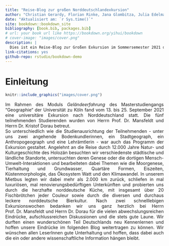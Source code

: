 ```yaml
--- 
title: "Reise-Blog zur großen Norddeutschlandexkursion"
author: "Christian Gerardy, Florian Rinke, Jana Glombitza, Julia Edelmann, Maren Hövels"
date: "Aktualisiert am: `r Sys.time()`"
site: bookdown::bookdown_site
bibliography: [book.bib, packages.bib]
# url: your book url like https://bookdown.org/yihui/bookdown
# cover-image: "images/cover.png"
description: |
  Dies ist ein Reise-Blog zur Großen Exkursion im Sommersemester 2021 des Geographischen Institutes der Universität zu Köln.
link-citations: yes
github-repo: rstudio/bookdown-demo
---
```


# Einleitung {-}

<div style="text-align: justify">

```r
knitr::include_graphics("images/cover.png")
```

Im Rahmen des Moduls *Geländeerfahrung* des Masterstudiengangs "Geographie“ der Universität zu Köln fand vom 13. bis 25. September 2021 eine universitäre Exkursion nach Norddeutschland statt. Die fünf teilnehmenden Studierenden wurden von Herrn Prof. Dr. Mansfeldt und Herrn Dr. Kristof Dorau betreut.  
So unterschiedlich wie die Studienausrichtung der Teilnehmenden - unter uns zwei angehende Bodenkundlerinnen, ein Stadtgeograph, ein Anthropogeograph und eine Lehrämtlerin - war auch das Programm der Exkursion gestaltet. Angelehnt an die Reise durch 12.000 Jahre Natur- und Kulturgeschichte des Holozän besuchten wir verschiedenste städtische und ländliche Standorte, untersuchten deren Genese oder die dortigen Mensch-Umwelt-Interaktionen und bearbeiteten dabei Themen wie die Moorgenese, Tierhaltung und Grundwasser, Quartäre Formen, Eiszeiten, Küstenmorphologie, das Ökosystem Watt und den Klimawandel.
In unserem Mietbus legten wir dabei mehr als 2.000 km zurück, schliefen in mal luxuriösen, mal renovierungsbedürftigen Unterkünften und probierten uns durch die herzhafte norddeutsche Küche, mit insgesamt über 20 Fischbrötchen jeder Couleur sowie durch die diversen und durchaus leckere norddeutsche Bierkultur. 
Nach zwei schnelllebigen Exkursionswochen bedanken wir uns ganz herzlich bei Herrn Prof. Dr. Mansfeldt und Herrn Dr. Dorau für die vielen abwechslungsreichen Eindrücke, aufschlussreichen Diskussionen und die stets gute Laune. Wir durften einen wunderschönen Teil Deutschlands neu Kennenlernen und hoffen unsere Eindrücke im folgenden Blog weitertragen zu können. Wir wünschen allen LeserInnen gute Unterhaltung und hoffen, dass dabei auch die ein oder andere wissenschaftliche Information hängen bleibt. 

</div>

